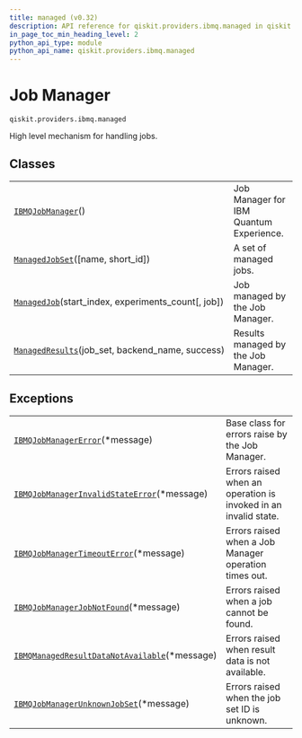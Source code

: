 ```yaml
---
title: managed (v0.32)
description: API reference for qiskit.providers.ibmq.managed in qiskit v0.32
in_page_toc_min_heading_level: 2
python_api_type: module
python_api_name: qiskit.providers.ibmq.managed
---
```


<span id="module-qiskit.providers.ibmq.managed" />

<span id="qiskit-providers-ibmq-managed" />

<span id="job-manager-qiskit-providers-ibmq-managed" />

# Job Manager

`qiskit.providers.ibmq.managed`

High level mechanism for handling jobs.

## Classes

|                                                                                                                                                   |                                         |
| ------------------------------------------------------------------------------------------------------------------------------------------------- | --------------------------------------- |
| [`IBMQJobManager`](qiskit.providers.ibmq.managed.IBMQJobManager "qiskit.providers.ibmq.managed.IBMQJobManager")()                                 | Job Manager for IBM Quantum Experience. |
| [`ManagedJobSet`](qiskit.providers.ibmq.managed.ManagedJobSet "qiskit.providers.ibmq.managed.ManagedJobSet")(\[name, short\_id])                  | A set of managed jobs.                  |
| [`ManagedJob`](qiskit.providers.ibmq.managed.ManagedJob "qiskit.providers.ibmq.managed.ManagedJob")(start\_index, experiments\_count\[, job])     | Job managed by the Job Manager.         |
| [`ManagedResults`](qiskit.providers.ibmq.managed.ManagedResults "qiskit.providers.ibmq.managed.ManagedResults")(job\_set, backend\_name, success) | Results managed by the Job Manager.     |

## Exceptions

|                                                                                                                                                                                     |                                                                 |
| ----------------------------------------------------------------------------------------------------------------------------------------------------------------------------------- | --------------------------------------------------------------- |
| [`IBMQJobManagerError`](qiskit.providers.ibmq.managed.IBMQJobManagerError "qiskit.providers.ibmq.managed.IBMQJobManagerError")(\*message)                                           | Base class for errors raise by the Job Manager.                 |
| [`IBMQJobManagerInvalidStateError`](qiskit.providers.ibmq.managed.IBMQJobManagerInvalidStateError "qiskit.providers.ibmq.managed.IBMQJobManagerInvalidStateError")(\*message)       | Errors raised when an operation is invoked in an invalid state. |
| [`IBMQJobManagerTimeoutError`](qiskit.providers.ibmq.managed.IBMQJobManagerTimeoutError "qiskit.providers.ibmq.managed.IBMQJobManagerTimeoutError")(\*message)                      | Errors raised when a Job Manager operation times out.           |
| [`IBMQJobManagerJobNotFound`](qiskit.providers.ibmq.managed.IBMQJobManagerJobNotFound "qiskit.providers.ibmq.managed.IBMQJobManagerJobNotFound")(\*message)                         | Errors raised when a job cannot be found.                       |
| [`IBMQManagedResultDataNotAvailable`](qiskit.providers.ibmq.managed.IBMQManagedResultDataNotAvailable "qiskit.providers.ibmq.managed.IBMQManagedResultDataNotAvailable")(\*message) | Errors raised when result data is not available.                |
| [`IBMQJobManagerUnknownJobSet`](qiskit.providers.ibmq.managed.IBMQJobManagerUnknownJobSet "qiskit.providers.ibmq.managed.IBMQJobManagerUnknownJobSet")(\*message)                   | Errors raised when the job set ID is unknown.                   |

